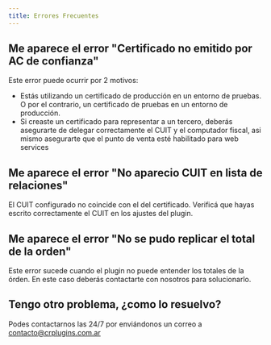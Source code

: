 ```yaml
---
title: Errores Frecuentes
---
```


## Me aparece el error "Certificado no emitido por AC de confianza"

Este error puede ocurrir por 2 motivos:

- Estás utilizando un certificado de producción en un entorno de pruebas. O por el contrario, un certificado de pruebas en un entorno de producción.
- Si creaste un certificado para representar a un tercero, deberás asegurarte de delegar correctamente el CUIT y el computador fiscal, asi mismo asegurarte que el punto de venta esté habilitado para web services

## Me aparece el error "No aparecio CUIT en lista de relaciones"

El CUIT configurado no coincide con el del certificado. Verificá que hayas escrito correctamente el CUIT en los ajustes del plugin.

## Me aparece el error "No se pudo replicar el total de la orden"

Este error sucede cuando el plugin no puede entender los totales de la órden. En este caso deberás contactarte con nosotros para solucionarlo.

## Tengo otro problema, ¿como lo resuelvo?

Podes contactarnos las 24/7 por enviándonos un correo a [contacto@crplugins.com.ar](mailto:contacto@crplugins.com.ar)